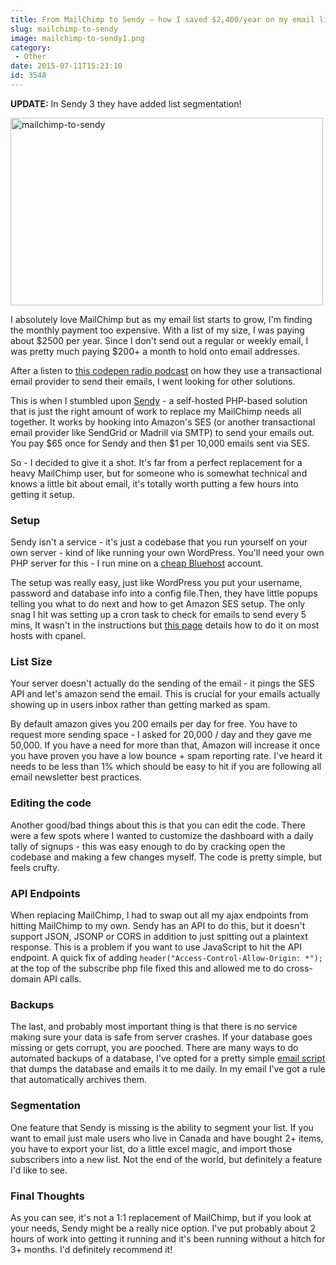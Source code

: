 ```yaml
---
title: From MailChimp to Sendy – how I saved $2,400/year on my email list
slug: mailchimp-to-sendy
image: mailchimp-to-sendy1.png
category:
 - Other
date: 2015-07-11T15:23:10
id: 3548
---
```


**UPDATE:** In Sendy 3 they have added list segmentation!

<img class="aligncenter size-full wp-image-3550" src="mailchimp-to-sendy1.png" alt="mailchimp-to-sendy" width="500" height="300" />

I absolutely love MailChimp but as my email list starts to grow, I'm finding the monthly payment too expensive. With a list of my size, I was paying about $2500 per year. Since I don't send out a regular or weekly email, I was pretty much paying $200+ a month to hold onto email addresses.

After a listen to <a href="https://blog.codepen.io/2015/05/06/40-newsletters/">this codepen radio podcast</a> on how they use a transactional email provider to send their emails, I went looking for other solutions.

This is when I stumbled upon <a href="http://wes.io/bvN7">Sendy</a> - a self-hosted PHP-based solution that is just the right amount of work to replace my MailChimp needs all together. It works by hooking into Amazon's SES (or another transactional email provider like SendGrid or Madrill via SMTP) to send your emails out. You pay $65 once for Sendy and then $1 per 10,000 emails sent via SES.

So - I decided to give it a shot. It's far from a perfect replacement for a heavy MailChimp user, but for someone who is somewhat technical and knows a little bit about email, it's totally worth putting a few hours into getting it setup.

<h3>Setup</h3>

Sendy isn't a service - it's just a codebase that you run yourself on your own server - kind of like running your own WordPress. You'll need your own PHP server for this - I run mine on a <a href="http://wes.io/bvcH">cheap Bluehost</a> account.

The setup was really easy, just like WordPress you put your username, password and database info into a config file.Then, they have little popups telling you what to do next and how to get Amazon SES setup. The only snag I hit was setting up a cron task to check for emails to send every 5 mins, It wasn't in the instructions but <a href="https://www.easycron.com/cron-job-tutorials/how-to-set-up-cron-job-for-sendy">this page</a> details how to do it on most hosts with cpanel.

<h3>List Size</h3>

Your server doesn't actually do the sending of the email - it pings the SES API and let's amazon send the email. This is crucial for your emails actually showing up in users inbox rather than getting marked as spam.

By default amazon gives you 200 emails per day for free. You have to request more sending space - I asked for 20,000 / day and they gave me 50,000. If you have a need for more than that, Amazon will increase it once you have proven you have a low bounce + spam reporting rate. I've heard it needs to be less than 1% which should be easy to hit if you are following all email newsletter best practices.

<h3>Editing the code</h3>

Another good/bad things about this is that you can edit the code. There were a few spots where I wanted to customize the dashboard with a daily tally of signups - this was easy enough to do by cracking open the codebase and making a few changes myself. The code is pretty simple, but feels crufty.

<h3>API Endpoints</h3>

When replacing MailChimp, I had to swap out all my ajax endpoints from hitting MailChimp to my own. Sendy has an API to do this, but it doesn't support JSON, JSONP or CORS in addition to just spitting out a plaintext response. This is a problem if you want to use JavaScript to hit the API endpoint. A quick fix of adding `header("Access-Control-Allow-Origin: *");` at the top of the subscribe php file fixed this and allowed me to do cross-domain API calls.

<h3>Backups</h3>

The last, and probably most important thing is that there is no service making sure your data is safe from server crashes. If your database goes missing or gets corrupt, you are pooched. There are many ways to do automated backups of a database, I've opted for a pretty simple <a href="http://www.backup2mail.com/">email script</a> that dumps the database and emails it to me daily. In my email I've got a rule that automatically archives them.

<h3>Segmentation</h3>

One feature that Sendy is missing is the ability to segment your list. If you want to email just male users who live in Canada and have bought 2+ items, you have to export your list, do a little excel magic, and import those subscribers into a new list. Not the end of the world, but definitely a feature I'd like to see.

<h3>Final Thoughts</h3>

As you can see, it's not a 1:1 replacement of MailChimp, but if you look at your needs, Sendy might be a really nice option. I've put probably about 2 hours of work into getting it running and it's been running without a hitch for 3+ months. I'd definitely recommend it!